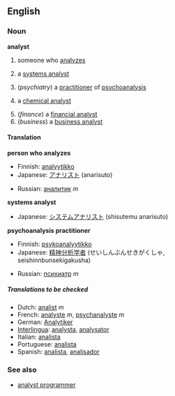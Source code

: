 ==English==
===Noun===
'''analyst'''
# someone who [[analyze]]s
#{{computing}} a [[systems analyst]]
#(''psychiatry'') a [[practitioner]] of [[psychoanalysis]]
#{{chemistry}} a [[chemical analyst]]
#(''finance'') a [[financial analyst]]
#(''business'') a [[business analyst]]

====Translation====
'''person who analyzes'''
{{top}}
*Finnish: [[analyytikko]]
*Japanese: [[アナリスト]] (anarisuto)
{{mid}}
*Russian: [[аналитик]] ''m''
{{bottom}}

'''systems analyst'''
{{top}}
*Japanese: [[システムアナリスト]] (shisutemu anarisuto)
{{mid}}
{{bottom}}

'''psychoanalysis practitioner'''
{{top}}
*Finnish: [[psykoanalyytikko]]
*Japanese: [[精神分析学者]] (せいしんぶんせきがくしゃ, seishinnbunsekigakusha)
{{mid}}
*Russian: [[психиатр]] ''m''
{{bottom}}

===== Translations to be checked =====
<!--Remove this section once all of the translations below have been moved into the tables above.-->
{{checktrans}}

*Dutch: [[analist]] ''m''
*French: [[analyste]] ''m'', [[psychanalyste]] ''m''
*German: [[Analytiker]] 
*[[Interlingua]]: [[analysta]], [[analysator]] 
*Italian: [[analista]] 
*Portuguese: [[analista]] 
*Spanish: [[analista]], [[analisador]]

===See also===
*[[analyst programmer]]
